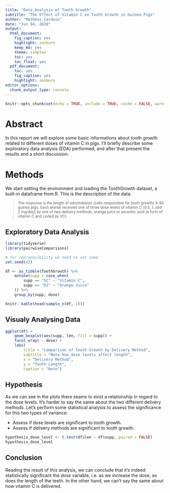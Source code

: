 ```yaml
---
title: "Data Analysis of Tooth Growth"
subtitle: "The Effect of Vitamin C on Tooth Growth in Guinea Pigs"
author: "Matheus Cardoso"
date: "Jun 04, 2020"
output: 
  html_document: 
    fig_caption: yes
    highlight: zenburn
    keep_md: yes
    theme: simplex
    toc: yes
    toc_float: yes
  pdf_document: 
    toc: yes
    fig_caption: yes
    highlight: zenburn
editor_options: 
  chunk_output_type: console
---
```


```r
knitr::opts_chunk$set(echo = TRUE, include = TRUE, cache = FALSE, warning = FALSE, message = FALSE)
```

# Abstract

In this report we will explore some basic informations about tooth growth related to different doses of vitamin C in pigs.
I'll briefly describe some exploratory data analysis (EDA) performed, and after that present the results and a short discussion.

# Methods

We start setting the environment and loading the ToothGrowth dataset, a built-in dataframe from R.
This is the description of the data:

> <sub>The response is the length of odontoblasts (cells responsible for tooth growth) in 60 guinea pigs. Each animal received one of three dose levels of vitamin C (0.5, 1, and 2 mg/day) by one of two delivery methods, orange juice or ascorbic acid (a form of vitamin C and coded as VC).</sub>


## Exploratory Data Analysis

```r
library(tidyverse)
library(pairwiseComparisons)

# for reproducibility we need to set seed
set.seed(42)
```

```r
df <- as_tibble(ToothGrowth) %>%
    mutate(supp = case_when(
        supp == "VC" ~ "Vitamin C",
        supp == "OJ" ~ "Orange Juice"
    )) %>% 
    group_by(supp, dose)

knitr::kable(head(sample_n(df, 1)))
```


## Visualy Analysing Data

```r
ggplot(df) +
    geom_boxplot(aes(supp, len, fill = supp)) +
    facet_wrap( ~ dose) +
    labs(
        title = "Comparison of Tooth Growth by Delivery Method",
        subtitle = "Note how dose levels affect length",
        x = "Delivery Method",
        y = "Tooth Length",
        caption = "Note")
```

## Hypothesis

As we can see in the plots there seams to exist a relationship in regard to the dose levels.
It's harder to say the same about the two different delivery methods.
Let's perform some statistical analysis to assess the significance for this two types of variance:

 - Assess if dose levels are significant to tooth growth.
 - Assess if delivery methods are significant to tooth growth.


```r
hypothesis_dose_level <- t.test(df$len ~ df$supp, paired = FALSE)
hypothesis_dose_level
```


## Conclusion

Reading the result of this analysis, we can conclude that it's indeed statistically significant the _dose_ variable,
i.e. as we increase the dose, so does the length of the teeth. 
In the other hand, we can't say the same about how vitamin C is delivered.  
